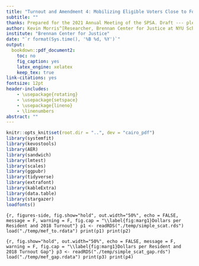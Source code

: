 ```yaml
---
title: "Turnout and Amendment 4: Mobilizing Eligible Voters Close to Formerly Incarcerated Floridians"
subtitle: ""
thanks: Prepared for the 2021 Annual Meeting of the SPSA. Draft --- please do not circulate without permission. The author thanks Myrna Pérez, Patrick Berry, and Peter Miller for their comments on this project. All errors are my responsibility.
author: Kevin Morris^[Researcher, Brennan Center for Justice at NYU School of Law, 120 Broadway Ste 1750, New York, NY 10271 (kevin.morris@nyu.edu)]
institute: "Brennan Center for Justice"
date: "`r format(Sys.time(), '%B %d, %Y')`"
output:
  bookdown::pdf_document2:
    toc: no
    fig_caption: yes
    latex_engine: xelatex
    keep_tex: true
link-citations: yes
fontsize: 12pt
header-includes:
    - \usepackage{rotating}
    - \usepackage{setspace}
    - \usepackage{lineno}
    - \linenumbers
abstract: ""
---
```

\pagenumbering{gobble}
\pagebreak
```r
knitr::opts_knit$set(root.dir = "..", dev = "cairo_pdf")
library(systemfit)
library(kevostools)
library(AER)
library(sandwich)
library(lmtest)
library(scales)
library(ggpubr)
library(tidyverse)
library(extrafont)
library(kableExtra)
library(data.table)
library(stargazer)
loadfonts()
```
\pagenumbering{arabic}
\doublespacing

```{r, figures-side, fig.show="hold", out.width="50%", echo = FALSE, message = F, warning = F, fig.cap = "\\label{fig:marg1}Dollars per Resident and 2018 Turnout"}
p1 <- readRDS("./temp/simple_scat.rds")
load("./temp/mef_to.rdata")
print(p1)
print(p2)
```

```{r, fig.show="hold", out.width="50%", echo = FALSE, message = F, warning = F, fig.cap = "\\label{fig:marg1}Dollars per Resident and 2018 Turnout Gap"}
p3 <- readRDS("./temp/simple_scat_gap.rds")
load("./temp/mef_gap.rdata")
print(p3)
print(p4)
```